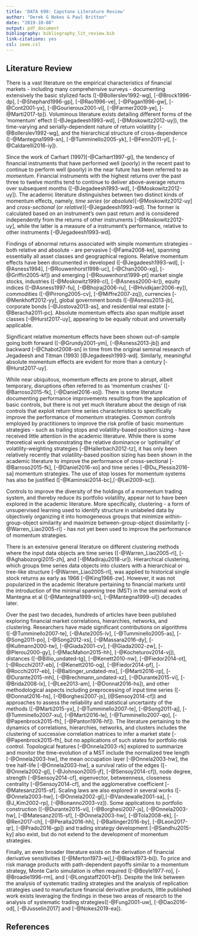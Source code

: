 ---
title: 'DATA 698: Capstone Literature Review'
author: "Derek G Nokes & Paul Britton"
date: "2019-10-08"
output: pdf_document
bibliography: bibliography_lit_review.bib
link-citations: yes
csl: ieee.csl
---


## Literature Review

There is a vast literature on the empirical characteristics of financial markets - including many comprehensive surveys - documenting extensively the basic stylized facts ([-@Bollerslev1992-wg], [-@Brock1996-dp], [-@Shephard1996-gp], [-@Rao1996-ve], [-@Pagan1996-gw], [-@Cont2001-yx], [-@Gourieroux2001-vl], [-@Farmer2009-ye], [-@Marti2017-tp]). Voluminous literature exists detailing different forms of the ‘momentum’ effect ([-@Jegadeesh1993-wd], [-@Moskowitz2012-uy]), the time-varying and serially-dependent nature of return volatility [-@Bollerslev1992-wg], and the hierarchical structure of cross-dependence ([-@Mantegna1999-sn], [-@Tumminello2005-yk], [-@Fenn2011-yl], [-@Caldarelli2016-iy]).

Since the work of Carhart (1997)[-@Carhart1997-gi], the tendency of financial instruments that have performed well (poorly) in the recent past to continue to perform well (poorly) in the near future has been referred to as *momentum*. Financial instruments with the highest returns over the past three to twelve months tend to continue to deliver above-average returns over subsequent months ([-@Jegadeesh1993-wd], [-@Moskowitz2012-uy]). The academic literature distinguishes between two distinct kinds of momentum effects, namely, *time series* (or *absolute*)[-@Moskowitz2012-uy] and *cross-sectional* (or *relative*)[-@Jegadeesh1993-wd]. The former is calculated based on an instrument’s own past return and is considered independently from the returns of other instruments [-@Moskowitz2012-uy], while the latter is a measure of a instrument’s performance, relative to other instruments [-@Jegadeesh1993-wd].

Findings of abnormal returns associated with simple momentum strategies - both relative and absolute - are pervasive [-@Fama2008-ke], spanning essentially all asset classes and geographical regions. Relative momentum effects have been documented in developed ([-@Jegadeesh1993-wd], [-@Asness1994], [-@Rouwenhorst1998-uc], [-@Chan2000-xg], [-@Griffin2005-kf]) and emerging [-@Rouwenhorst1999-pt] market single stocks, industries ([-@Moskowitz1999-cl], [-@Asness2000-kr]), equity indices ([-@Asness1997-fu], [-@Bhojraj2006-ru], [-@Hvidkjaer2006-ey]), commodities ([-@Pirrong2005-cv], [-@Miffre2007-zq]), currencies [-@Menkhoff2012-yy], global government bonds ([-@Asness2013-jb], corporate bonds [-@Jostova2013-as], and residential real estate [-@Beracha2011-pc]. Absolute momentum effects also span multiple asset classes [-@Hurst2017-uy], appearing to be equally robust and universally applicable.

Significant relative momentum effects have been shown out-of-sample going both forward ([-@Grundy2001-ym], [-@Asness2013-jb]) and backward [-@Chabot2008-sn] in time from the original seminal research of Jegadeesh and Titman (1993) [@Jegadeesh1993-wd]. Similarly, meaningful absolute momentum effects are evident for more than a century [-@Hurst2017-uy].

While near ubiquitous, momentum effects are prone to abrupt, albeit temporary, disruptions often referred to as 'momentum crashes' ([-@Barroso2015-fk], [-@Daniel2016-xo]). There is some literature documenting performance improvements resulting from the application of basic controls, but there is not yet much literature about the design of risk controls that exploit return time series characteristics to specifically improve the performance of momentum strategies. Common controls employed by practitioners to improve the risk profile of basic momentum strategies - such as trailing stops and volatility-based position sizing - have received little attention in the academic literature. While there is some theoretical work demonstrating the relative dominance or 'optimality' of volatility-weighting strategies [-@Hallerbach2012-tz], it has only been relatively recently that volatility-based position sizing has been shown in the academic literature to improve the performance of cross-sectional [-@Barroso2015-fk], [-@Daniel2016-xo] and time series [-@Du_Plessis2016-sa] momentum strategies. The use of stop losses for momentum systems has also be justified ([-@Kaminski2014-bc],[-@Lei2009-sc]).

Controls to improve the diversity of the holdings of a momentum trading system, and thereby reduce its portfolio volatility, appear not to have been explored in the academic literature. More specifically, clustering - a form of unsupervised learning used to identify structure in unlabeled data by objectively organizing it into homogeneous groups that minimize within-group-object similarity and maximize between-group-object dissimilarity [-@Warren_Liao2005-rl] - has not yet been used to improve the performance of momentum strategies.

There is an extensive general literature on different clustering methods where the input data objects are time series ([-@Warren_Liao2005-rl], [-@Aghabozorgi2015-zh], and [-@Madiraju2018-ur]). Hierarchical clustering, which groups time series data objects into clusters with a hierarchical or tree-like structure [-@Warren_Liao2005-rl], was applied to historical single stock returns as early as 1966 [-@King1966-zw]. However, it was not popularized in the academic literature pertaining to financial markets until the introduction of the minimal spanning tree (MST) in the seminal work of Mantegna et al ([-@Mantegna1999-sn], [-@Mantegna1999-ul]) decades later.

Over the past two decades, hundreds of articles have been published exploring financial market correlations, hierarchies, networks, and clustering. Researchers have made significant contributions on algorithms ([-@Tumminello2007-te], [-@Aste2005-lv], [-@Tumminello2005-as], [-@Song2011-po], [-@Song2012-xs], [-@Massara2016-dy], [-@Kullmann2000-tw], [-@Giada2001-cv], [-@Giada2002-zw], [-@Plerou2000-gy], [-@MacMahon2015-hh], [-@Kocheturov2014-vj]), distances ([-@Billio_undated-tg], [-@Kenett2010-nw], [-@Fiedor2014-ot], [-@Rocchi2017-eb], [-@Kenett2010-og], [-@Fiedor2014-pf], [-@Rocchi2017-eb], [-@Baitinger_undated-mx], [-@Marti2016-rp], [-@Durante2015-mh], [-@Brechmann_undated-xz], [-@Durante2015-vi], [-@Brida2008-lx], [-@Lee2013-am], [-@Donnat2016-hs]), and other methodological aspects including preprocessing of input time series ([-@Donnat2016-hs], [-@Borghesi2007-js], [@Sensoy2014-cf]) and approaches to assess the reliability and statistical uncertainty of the methods ([-@Marti2015-yx], [-@Tumminello2007-te], [-@Song2011-aj], [-@Tumminello2007-xu], [-@Marti2016-le], [-@Tumminello2007-qo], [-@Papenbrock2015-fh], [-@Panton1976-hf]). The literature pertaining to the dynamics of correlations, hierarchies, networks, and clusters includes the clustering of successive correlation matrices to infer a market state [-@Papenbrock2015-fh], but no applications of such states for portfolio risk control. Topological features [-@Onnela2003-rk] explored to summarize and monitor the time-evolution of a MST include the normalized tree length [-@Onnela2003-hw], the mean occupation layer [-@Onnela2003-hw], the tree half-life [-@Onnela2003-hw], a survival ratio of the edges ([-@Onnela2002-gl], [-@Johnson2005-jf], [-@Sensoy2014-cf]), node degree, strength [-@Sensoy2014-cf], eigenvector, betweenness, closeness centrality [-@Sensoy2014-cf], and the agglomerative coefficient [-@Matesanz2015-sf]. Scaling laws are also explored in several works ([-@Onnela2003-hw], [-@Onnela2002-gl],[-@Vandewalle2001-sa], [-@J_Kim2002-rp], [-@Bonanno2003-vz]). Some applications to portfolio construction ([-@Durante2015-vi], [-@Borghesi2007-js], [-@Onnela2003-hw], [-@Matesanz2015-sf], [-@Onnela2003-hw], [-@Tola2008-ek], [-@Ren2017-ch], [-@Peralta2016-hh], [-@Baitinger2016-by], [-@Leon2017-qr], [-@Prado2016-gp]) and trading strategy development [-@Sandhu2015-ky] also exist, but do not extend to the development of momentum strategies.

Finally, an even broader literature exists on the derivation of financial derivative sensitivities ([-@Merton1973-wi],[-@Black1973-bi]). To price and risk manage products with path-dependent payoffs similar to a momentum strategy, Monte Carlo simulation is often required ([-@Boyle1977-ro], [-@Broadie1996-rm], and [-@Longstaff2001-bf]). Despite the link between the analysis of systematic trading strategies and the analysis of replication strategies used to manufacture financial derivative products, little published work exists leveraging the findings in these two areas of research to the analysis of systematic trading strategies([-@Fung2001-uw], [-@Dao2016-od], [-@Jusselin2017] and [-@Nokes2019-ea]).

## References


